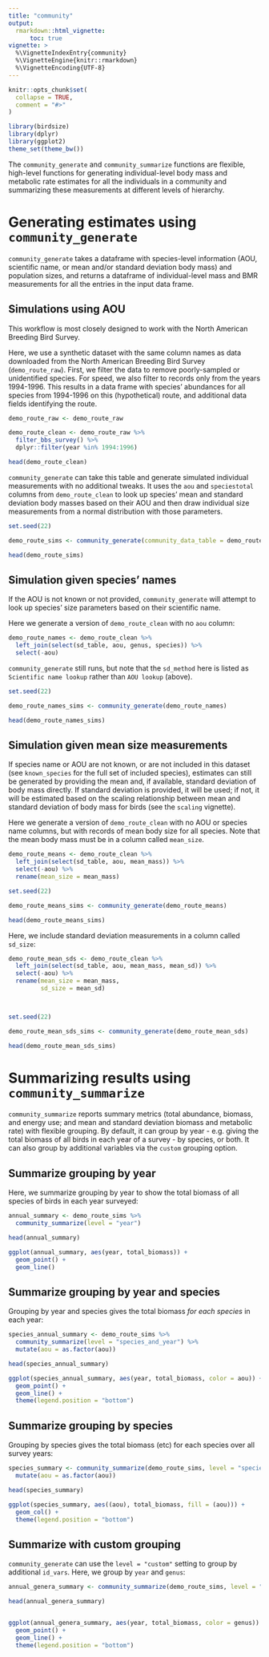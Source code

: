 ```yaml
---
title: "community"
output: 
  rmarkdown::html_vignette:
      toc: true
vignette: >
  %\VignetteIndexEntry{community}
  %\VignetteEngine{knitr::rmarkdown}
  %\VignetteEncoding{UTF-8}
---
```


```r
knitr::opts_chunk$set(
  collapse = TRUE,
  comment = "#>"
)
```

```r
library(birdsize)
library(dplyr)
library(ggplot2)
theme_set(theme_bw())
```

The `community_generate` and `community_summarize` functions are flexible, high-level functions for generating individual-level body mass and metabolic rate estimates for all the individuals in a community and summarizing these measurements at different levels of hierarchy.


# Generating estimates using `community_generate`

`community_generate` takes a dataframe with species-level information (AOU, scientific name, or mean and/or standard deviation body mass) and population sizes, and returns a dataframe of individual-level mass and BMR measurements for all the entries in the input data frame. 

## Simulations using AOU 

This workflow is most closely designed to work with the North American Breeding Bird Survey. 

Here, we use a synthetic dataset with the same column names as data downloaded from the North American Breeding Bird Survey (`demo_route_raw`). First, we filter the data to remove poorly-sampled or unidentified species. For speed, we also filter to records only from the years 1994-1996. This results in a data frame with species' abundances for all species from 1994-1996 on this (hypothetical) route, and additional data fields identifying the route.


```r

demo_route_raw <- demo_route_raw

demo_route_clean <- demo_route_raw %>%
  filter_bbs_survey() %>%
  dplyr::filter(year %in% 1994:1996)

head(demo_route_clean)
```

`community_generate` can take this table and generate simulated individual measurements with no additional tweaks. It uses the `aou` and `speciestotal` columns from `demo_route_clean` to look up species' mean and standard deviation body masses based on their AOU and then draw individual size measurements from a normal distribution with those parameters. 

```r
set.seed(22)

demo_route_sims <- community_generate(community_data_table = demo_route_clean)

head(demo_route_sims)
```


## Simulation given species' names

If the AOU is not known or not provided, `community_generate` will attempt to look up species' size parameters based on their scientific name.

Here we generate a version of `demo_route_clean` with no `aou` column:

```r

demo_route_names <- demo_route_clean %>%
  left_join(select(sd_table, aou, genus, species)) %>%
  select(-aou)

```

`community_generate` still runs, but note that the `sd_method` here is listed as `Scientific name lookup` rather than `AOU lookup` (above). 

```r

set.seed(22)

demo_route_names_sims <- community_generate(demo_route_names)

head(demo_route_names_sims)

```


## Simulation given mean size measurements

If species name or AOU are not known, or are not included in this dataset (see `known_species` for the full set of included species), estimates can still be generated by providing the mean and, if available, standard deviation of body mass directly. If standard deviation is provided, it will be used; if not, it will be estimated based on the scaling relationship between mean and standard deviation of body mass for birds (see the `scaling` vignette).

Here we generate a version of `demo_route_clean` with no AOU or species name columns, but with records of mean body size for all species. Note that the mean body mass must be in a column called `mean_size`. 

```r

demo_route_means <- demo_route_clean %>%
  left_join(select(sd_table, aou, mean_mass)) %>%
  select(-aou) %>%
  rename(mean_size = mean_mass)

set.seed(22)

demo_route_means_sims <- community_generate(demo_route_means)

head(demo_route_means_sims)


```

Here, we include standard deviation measurements in a column called `sd_size`: 

```r

demo_route_mean_sds <- demo_route_clean %>%
  left_join(select(sd_table, aou, mean_mass, mean_sd)) %>%
  select(-aou) %>%
  rename(mean_size = mean_mass,
         sd_size = mean_sd)



set.seed(22)

demo_route_mean_sds_sims <- community_generate(demo_route_mean_sds)

head(demo_route_mean_sds_sims)

```


# Summarizing results using `community_summarize`

`community_summarize` reports summary metrics (total abundance, biomass, and energy use; and mean and standard deviation biomass and metabolic rate) with flexible grouping. By default, it can group by year - e.g. giving the total biomass of all birds in each year of a survey - by species, or both. It can also group by additional variables via the `custom` grouping option.

## Summarize grouping by year

Here, we summarize grouping by year to show the total biomass of all species of birds in each year surveyed:

```r

annual_summary <- demo_route_sims %>%
  community_summarize(level = "year")

head(annual_summary)

ggplot(annual_summary, aes(year, total_biomass)) + 
  geom_point() +
  geom_line()
```

## Summarize grouping by year and species

Grouping by year and species gives the total biomass _for each species_ in each year:

```r


species_annual_summary <- demo_route_sims %>%
  community_summarize(level = "species_and_year") %>%
  mutate(aou = as.factor(aou))

head(species_annual_summary)

ggplot(species_annual_summary, aes(year, total_biomass, color = aou)) + 
  geom_point() +
  geom_line() +
  theme(legend.position = "bottom")
```

## Summarize grouping by species

Grouping by species gives the total biomass (etc) for each species over all survey years:

```r

species_summary <- community_summarize(demo_route_sims, level = "species") %>%
  mutate(aou = as.factor(aou))

head(species_summary)

ggplot(species_summary, aes((aou), total_biomass, fill = (aou))) + 
  geom_col() +
  theme(legend.position = "bottom")

```

## Summarize with custom grouping

`community_generate` can use the `level = "custom"` setting to group by additional `id_vars`. Here, we group by `year` and `genus`:


```r

annual_genera_summary <- community_summarize(demo_route_sims, level = "custom", id_vars = c("year", "genus")) 

head(annual_genera_summary)


ggplot(annual_genera_summary, aes(year, total_biomass, color = genus)) + 
  geom_point() +
  geom_line() +
  theme(legend.position = "bottom")
```
